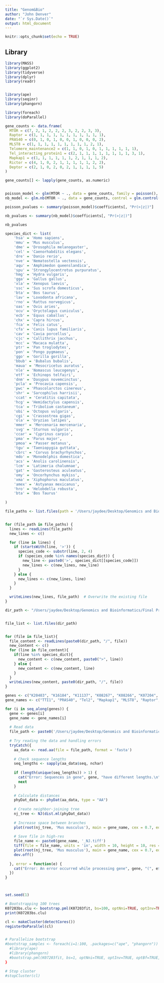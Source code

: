 ```yaml
---
title: "Genom&Bio"
author: "John Denver"
date: "`r Sys.Date()`"
output: html_document
---
```


```r
knitr::opts_chunk$set(echo = TRUE)
```

## Library

```r
library(MASS)
library(ggplot2)
library(tidyverse)
library(dplyr)
library(readr)


library(ape)
library(seqinr)
library(phangorn)

library(foreach)
library(doParallel)
```


```r
gene_counts <- data.frame(
  MTOR = c(7, 2, 1, 2, 2, 2, 3, 2, 2, 3, 3),
  Raptor = c(1, 1, 1, 1, 1, 1, 1, 1, 1, 1, 1),
  PRAS40 = c(0, 1, 0, 1, 0, 0, 1, 0, 0, 0, 2),
  MLST8 = c(1, 1, 1, 1, 1, 1, 1, 1, 1, 2, 1),
  Telomere_maintenance2 = c(1, 1, 0, 1, 0, 1, 1, 1, 1, 1, 1),
  Tel_interacting_protein1 = c(2, 1, 1, 1, 1, 1, 1, 1, 1, 3, 1),
  Mapkap1 = c(1, 1, 1, 1, 1, 1, 2, 1, 1, 1, 2),
  Rictor = c(4, 1, 0, 2, 1, 1, 1, 1, 1, 2, 2),
  Deptor = c(2, 1, 0, 2, 0, 2, 1, 1, 1, 1, 5)
)

gene_counts[] <- lapply(gene_counts, as.numeric)


poisson_model <- glm(MTOR ~ ., data = gene_counts, family = poisson(), control = glm.control(maxit = 1000))
nb_model <- glm.nb(MTOR ~ ., data = gene_counts, control = glm.control(maxit = 1000))

poisson_pvalues <- summary(poisson_model)$coefficients[, "Pr(>|z|)"]

nb_pvalues <- summary(nb_model)$coefficients[, "Pr(>|z|)"]

```




```r
nb_pvalues
```


```r
species_dict <- list(
    'hsa' = 'Homo sapiens',
    'mmu' = 'Mus musculus',
    'dme' = 'Drosophila melanogaster',
    'cel' = 'Caenorhabditis elegans',
    'dre' = 'Danio rerio',
    'nve' = 'Nematostella vectensis',
    'aqu' = 'Amphimedon queenslandica',
    'spu' = 'Strongylocentrotus purpuratus',
    'hmg' = 'Hydra vulgaris',
    'gga' = 'Gallus gallus',
    'xla' = 'Xenopus laevis',
    'ssc' = 'Sus scrofa domesticus',
    'bta' = 'Bos taurus',
    'lav' = 'Loxodonta africana',
    'rno' = 'Rattus norvegicus',
    'oas' = 'Ovis aries',
    'ocu' = 'Oryctolagus cuniculus',
    'ecb' = 'Equus caballus',
    'chx' = 'Capra hircus',
    'fca' = 'Felis catus',
    'cfa' = 'Canis lupus familiaris',
    'cav' = 'Cavia porcellus',
    'cjc' = 'Callithrix jacchus',
    'mcc' = 'Macaca mulatta',
    'ptr' = 'Pan troglodytes',
    'pon' = 'Pongo pygmaeus',
    'ggo' = 'Gorilla gorilla',
    'bbub' = 'Bubalus bubalis',
    'maua' = 'Mesocricetus auratus',
    'nle' = 'Nomascus leucogenys',
    'etf' = 'Echinops telfairi',
    'dnm' = 'Dasypus novemcinctus',
    'pcla' = 'Procavia capensis',
    'pwc' = 'Phascolarctos cinereus',
    'shr' = 'Sarcophilus harrisii',
    'ccat' = 'Ceratitis capitata',
    'hcg' = 'Hemidactylus capensis',
    'tca' = 'Tribolium castaneum',
    'obi' = 'Octopus vulgaris',
    'cgi' = 'Crassostrea gigas',
    'ola' = 'Oryzias latipes',
    'mmer' = 'Mercenaria mercenaria',
    'svg' = 'Sturnus vulgaris',
    'ccar' = 'Cyprinus carpio',
    'pma' = 'Parus major',
    'pmoa' = 'Passer motanus',
    'tgu' = 'Taeniopygia guttata',
    'cbrc' = 'Corvus brachyrhynchos',
    'mdo' = 'Monodelphis domestica',
    'acs' = 'Anolis carolinensis',
    'lcm' = 'Latimeria chalumnae',
    'gat' = 'Gasterosteus aculeatus',
    'omy' = 'Oncorhynchus mykiss',
    'xma' = 'Xiphophorus maculatus',
    'amex' = 'Astyanax mexicanus',
    'hro' = 'Helobdella robusta',
    'bta' = 'Bos Taurus'
  
)

```

```r


file_paths <- list.files(path = '/Users/jaydee/Desktop/Genomics and Bioinformatics/Final Project - DNA REPAIR files/aligned_txts', pattern = "*.txt", full.names = TRUE)


for (file_path in file_paths) {
  lines <- readLines(file_path)
  new_lines <- c()

  for (line in lines) {
    if (startsWith(line, '>')) {
      species_code <- substr(line, 2, 4)
      if (species_code %in% names(species_dict)) {
        new_line <- paste0('>', species_dict[[species_code]])
        new_lines <- c(new_lines, new_line)
      }
    } else {
      new_lines <- c(new_lines, line)
    }
  }

  writeLines(new_lines, file_path)  # Overwrite the existing file
}
```

```r

dir_path <- "/Users/jaydee/Desktop/Genomics and Bioinformatics/Final Project - DNA REPAIR files/aligned_txts"


file_list <- list.files(dir_path)


for (file in file_list){
  file_content <- readLines(paste0(dir_path, "/", file))
  new_content <- c()
  for (line in file_content){
    if(line %in% species_dict){
      new_content <- c(new_content, paste0(">", line))
    } else {
      new_content <- c(new_content, line)
    }
  }
  writeLines(new_content, paste0(dir_path, "/", file))
}


```

```r
genes <- c("K20403", "K16184", "K11137", "K08267", "K08266", "K07204", "K07203", "K020403", "K020402")
gene_names <- c("TTI1", "PRAS40", "Tel2", "Mapkap1", "MLST8", "Raptor", "MTOR", "Rictor", "Deptor")

for (i in seq_along(genes)) {
  gene <- genes[i]
  gene_name <- gene_names[i]
  
  # Read data
  file_path <- paste0('/Users/jaydee/Desktop/Genomics and Bioinformatics/Final Project - DNA REPAIR files/aligned_txts/', gene, '_aligned.txt')
  
  # Try reading the data and handling errors
  tryCatch({
    aa_data <- read.aa(file = file_path, format = 'fasta')
    
    # Check sequence lengths
    seq_lengths <- sapply(aa_data$seq, nchar)
    
    if (length(unique(seq_lengths)) > 1) {
      cat("Error: Sequences in gene", gene, "have different lengths.\n")
      next
    }
    
    # Calculate distances
    phyDat_data <- phyDat(aa_data, type = "AA")
    
    # Create neighbor-joining tree
    nj_tree <- NJ(dist.ml(phyDat_data))
    
    # Increase space between branches
    plot(root(nj_tree, 'Mus musculus'), main = gene_name, cex = 0.7, edge.width = 2)
    
    # Save file in high-res
    file_name <- paste0(gene_name, '_NJ.tiff')
    tiff(file = file_name, units = 'in', width = 10, height = 10, res = 300)
    plot(root(nj_tree, 'Mus musculus'), main = gene_name, cex = 0.7, edge.width = 2)
    dev.off()
    
  }, error = function(e) {
    cat("Error: An error occurred while processing gene", gene, "(", e$message, ")\n")
  })
}




```


```r

set.seed(1) 

# Bootstrapping 100 trees
K07203bs.clu <- bootstrap.pml(K07203fit, bs=100, optNni=TRUE, optInv=TRUE, optBf=TRUE, optQ=TRUE, getRooted=TRUE)
print(K07203bs.clu)

cl <- makeCluster(detectCores())
registerDoParallel(cl)


# Parallelize bootstrap
#bootstrap_samples <- foreach(i=1:100, .packages=c("ape", "phangorn")) %dopar% {
  #library(ape)
  #library(phangorn)
  #bootstrap.pml(K07203fit, bs=1, optNni=TRUE, optInv=TRUE, optBf=TRUE, optQ=TRUE, getRooted=TRUE)
}

# Stop cluster
#stopCluster(cl)


```


